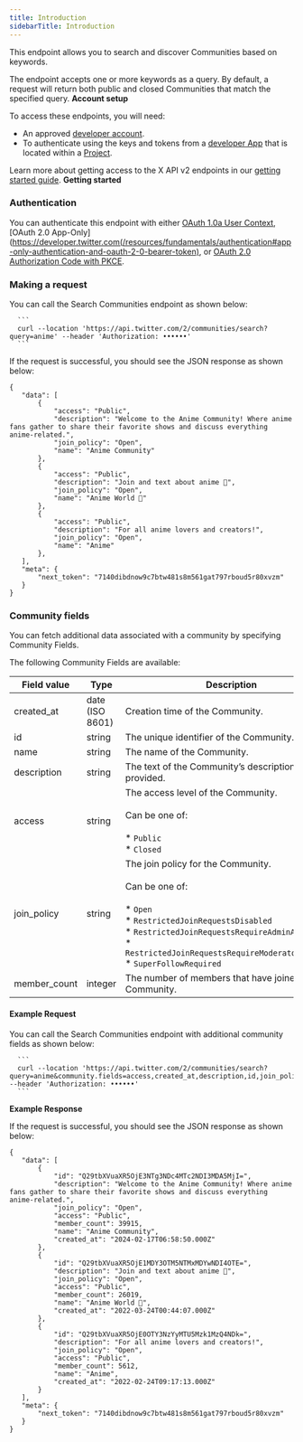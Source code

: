 ---
title: Introduction
sidebarTitle: Introduction
---


This endpoint allows you to search and discover Communities based on keywords.

The endpoint accepts one or more keywords as a query. By default, a request will return both public and closed Communities that match the specified query.
<Note>
**Account setup**

To access these endpoints, you will need:

* An approved [developer account](https://developer.x.com/en/portal/petition/essential/basic-info).
* To authenticate using the keys and tokens from a [developer App](/resources/fundamentals/developer-apps) that is located within a [Project](/resources/fundamentals/projects). 

Learn more about getting access to the X API v2 endpoints in our [getting started guide](/x-api/getting-started/getting-access).
</Note>
**Getting started**
### Authentication

You can authenticate this endpoint with either [OAuth 1.0a User Context](https://developer.twitter.com/resources/fundamentals/authentication), [OAuth 2.0 App-Only](https://developer.twitter.com(/resources/fundamentals/authentication#app-only-authentication-and-oauth-2-0-bearer-token), or [OAuth 2.0 Authorization Code with PKCE](resources/fundamentals/authentication#oauth-2-0-authorization-code-flow-with-pkce-2).
 

### Making a request

You can call the Search Communities endpoint as shown below:

      ```
      curl --location 'https://api.twitter.com/2/communities/search?query=anime' --header 'Authorization: ••••••'
      ```

If the request is successful, you should see the JSON response as shown below:

```
{
   "data": [
       {
           "access": "Public",
           "description": "Welcome to the Anime Community! Where anime fans gather to share their favorite shows and discuss everything anime-related.",
           "join_policy": "Open",
           "name": "Anime Community"
       },
       {
           "access": "Public",
           "description": "Join and text about anime 🥰",
           "join_policy": "Open",
           "name": "Anime World 🌸"
       },
       {
           "access": "Public",
           "description": "For all anime lovers and creators!",
           "join_policy": "Open",
           "name": "Anime"
       },
   ],
   "meta": {
       "next_token": "7140dibdnow9c7btw481s8m561gat797rboud5r80xvzm"
   }
}
```

### Community fields

You can fetch additional data associated with a community by specifying Community Fields.

The following Community Fields are available:

| Field value | Type | Description |     |
| --- | --- | --- | --- |
| created_at | date (ISO 8601) | Creation time of the Community. |     |
| id  | string | The unique identifier of the Community. |     |
| name | string | The name of the Community. |     |
| description | string | The text of the Community’s description, if provided. |     |
| access | string | The access level of the Community.  <br/>  <br/>Can be one of:<br/><br/>* `Public`<br/>* `Closed` |     |
| join_policy | string | The join policy for the Community.  <br/>  <br/>Can be one of:<br/><br/>* `Open`<br/>* `RestrictedJoinRequestsDisabled`<br/>* `RestrictedJoinRequestsRequireAdminApproval`<br/>* `RestrictedJoinRequestsRequireModeratorApproval`<br/>* `SuperFollowRequired` |     |
| member_count | integer | The number of members that have joined the Community. |     |

#### Example Request

You can call the Search Communities endpoint with additional community fields as shown below:

      ```
      curl --location 'https://api.twitter.com/2/communities/search?query=anime&community.fields=access,created_at,description,id,join_policy,member_count,name' --header 'Authorization: ••••••'
      ```


**Example Response**

If the request is successful, you should see the JSON response as shown below:

```
{
   "data": [
       {
           "id": "Q29tbXVuaXR5OjE3NTg3NDc4MTc2NDI3MDA5MjI=",
           "description": "Welcome to the Anime Community! Where anime fans gather to share their favorite shows and discuss everything anime-related.",
           "join_policy": "Open",
           "access": "Public",
           "member_count": 39915,
           "name": "Anime Community",
           "created_at": "2024-02-17T06:58:50.000Z"
       },
       {
           "id": "Q29tbXVuaXR5OjE1MDY3OTM5NTMxMDYwNDI4OTE=",
           "description": "Join and text about anime 🥰",
           "join_policy": "Open",
           "access": "Public",
           "member_count": 26019,
           "name": "Anime World 🌸",
           "created_at": "2022-03-24T00:44:07.000Z"
       },
       {
           "id": "Q29tbXVuaXR5OjE0OTY3NzYyMTU5Mzk1MzQ4NDk=",
           "description": "For all anime lovers and creators!",
           "join_policy": "Open",
           "access": "Public",
           "member_count": 5612,
           "name": "Anime",
           "created_at": "2022-02-24T09:17:13.000Z"
       }
   ],
   "meta": {
       "next_token": "7140dibdnow9c7btw481s8m561gat797rboud5r80xvzm"
   }
}
```

